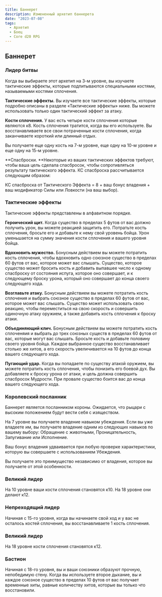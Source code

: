 ```yaml
---
title: Баннерет
description: Измененный архетип баннерета
date: "2023-07-08"
tags:
  - Архетип
  - Боец
  - Core d20 RPG
---
```


## Баннерет

### Лидер битвы

Когда вы выбираете этот архетип на 3-м уровне, вы изучаете тактические эффекты, которые подпитываются специальными костями, называемыми костями сплочения.

**Тактические эффекты.** Вы изучаете все тактические эффекты, которые подробно описаны в разделе «Тактические эффекты» ниже. Вы можете использовать только один тактический эффект за атаку.

**Кости сплочения.** У вас есть четыре кости сплочения которые являются к8. Кость сплочения тратится, когда вы его используете. Вы восстанавливаете все свои потраченные кости сплочения, когда заканчиваете короткий или длинный отдых.

Вы получаете еще одну кость на 7-м уровне, еще одну на 10-м уровне и еще одну на 15-м уровне.

**Спасброски. **Некоторые из ваших тактических эффектов требуют, чтобы ваша цель сделала спасбросок, чтобы сопротивляться результату тактического эффекта. КС спасброска рассчитывается следующим образом:

КС спасброска от Тактического Эффекта = 8 + ваш бонус владения + ваш модификатор Силы или Ловкости (на ваш выбор).

### Тактические эффекты

Тактические эффекты представлены в алфавитном порядке.

**Героический щит.** Когда существо в пределах 5 футов от вас должно получить урон, вы можете реакцией защитить его. Потратьте кость сплочения, бросьте его и добавьте к нему свой уровень бойца. Урон уменьшается на сумму значения кости сплочения и вашего уровня бойца.

**Вдохновить мужество.** Бонусным действием вы можете потратить кость сплочения, чтобы вдохновить одно союзное существо в пределах 60 футов от вас, которое может вас слышать. Существо, которое существо может бросить кость и добавить выпавшее число к одному спасброску от состояния испуга, которое оно совершает, и к следующему броску урона, который оно совершает до конца своего следующего хода.

**Возглавьте атаку.** Бонусным действием вы можете потратить кость сплочения и выбрать союзное существо в пределах 60 футов от вас, которое может вас слышать. Существо может использовать свою реакцию, чтобы переместиться на свою скорость и совершить одиночную атаку оружием, а также добавить кость сплочения к броску атаки.

**Объединяющий клич.** Бонусным действием вы можете потратить кость сплоченяия и выбрать до трех союзных существ в пределах 60 футов от вас, которые могут вас слышать. Бросьте кость и добавьте половину своего уровня бойца. Каждое выбранное существо восстанавливает столько же хитов, а его скорость увеличивается на 10 футов до конца вашего следующего хода.

**Пугающий удар.** Когда вы попадаете по существу атакой оружием, вы можете потратить кость сплочения, чтобы понизить его боевой дух. Вы добавляете к броску урона от атаки, и цель должна совершить спасбросок Мудрости. При провале существо боится вас до конца вашего следующего хода.

### Королевский посланник

Баннерет является посланником короны. Ожидается, что рыцари с высоким положением будут вести себя с изяществом.

На 7 уровне вы получаете владение навыком убеждения. Если вы уже владеете им, вы получаете владение одним из следующих навыков по вашему выбору: Обращение с животными, Проницательность, Запугивание или Исполнение.

Ваш бонус владения удваивается при любую проверке характеристики, которую вы совершаете с использованием Убеждения.

Вы получаете это преимущество независимо от владения, которое вы получаете от этой особенности.

### Великий лидер

На 10 уровне ваши кости сплочения становятся к10. На 18 уровне они делают к12.

### Непреходящий лидер

Начиная с 15-го уровня, когда вы начинаете свой ход и у вас не осталось костей сплочения, вы восстанавливаете 1 кость сплочения.

### Великий лидер

На 18 уровне кости сплочения становятся к12.

### Бастион

Начиная с 18-го уровня, вы и ваши союзники образуют прочную, непобедимую стену. Когда вы используете второе дыхание, вы и каждое союзное существо в пределах 10 футов от вас получает временные хиты, равные количеству хитов, которые вы только что восстановили.
